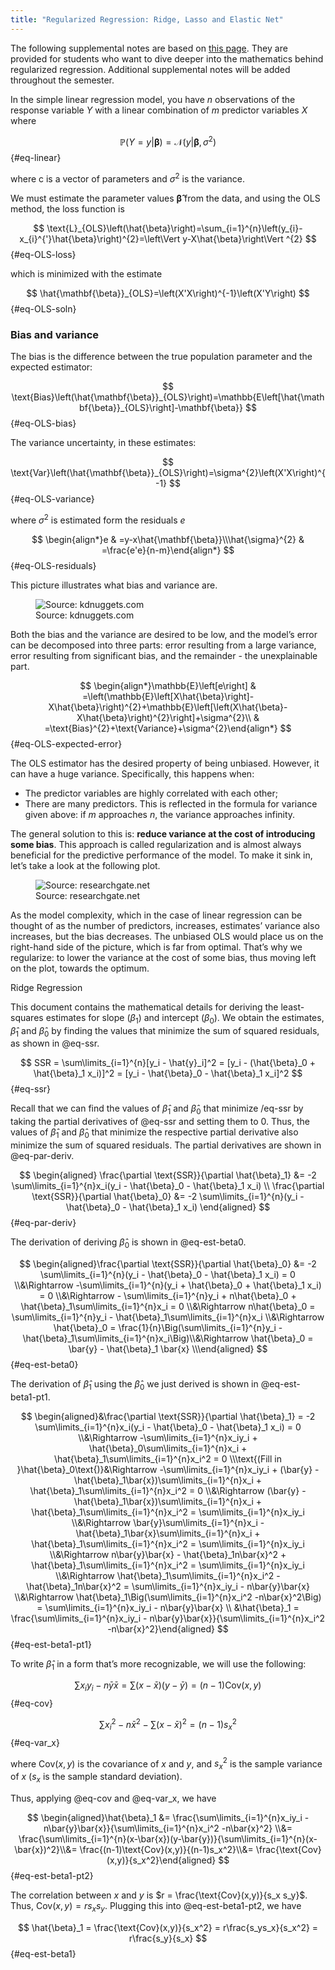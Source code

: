 ```yaml
---
title: "Regularized Regression: Ridge, Lasso and Elastic Net"
---
```


::: callout-note
The following supplemental notes are based on [this page](https://www.datacamp.com/tutorial/tutorial-ridge-lasso-elastic-net). They are provided for students who want to dive deeper into the mathematics behind regularized regression. Additional supplemental notes will be added throughout the semester.
:::

In the simple linear regression model, you have $n$ observations of the response variable $Y$ with a linear combination of $m$ predictor variables $X$ where

$$
\mathbb{P}\left(Y=y|\mathbf{\beta}\right)=\mathcal{N}\left(\left.y\right|\mathbf{\mathbf{\beta}},\sigma^2\right)
$$ {#eq-linear}

where c is a vector of parameters and $\sigma^2$ is the variance.

We must estimate the parameter values $\mathbf{\hat{\beta}}$ from the data, and using the OLS method, the loss function is

$$
\text{L}_{OLS}\left(\hat{\beta}\right)=\sum_{i=1}^{n}\left(y_{i}-x_{i}^{'}\hat{\beta}\right)^{2}=\left\Vert y-X\hat{\beta}\right\Vert ^{2}
$$ {#eq-OLS-loss}

which is minimized with the estimate

$$
\hat{\mathbf{\beta}}_{OLS}=\left(X'X\right)^{-1}\left(X'Y\right)
$$ {#eq-OLS-soln}

### Bias and variance

The bias is the difference between the true population parameter and the expected estimator:

$$
\text{Bias}\left(\hat{\mathbf{\beta}}_{OLS}\right)=\mathbb{E\left[\hat{\mathbf{\beta}}_{OLS}\right]-\mathbf{\beta}}
$$ {#eq-OLS-bias}

The variance uncertainty, in these estimates:

$$
\text{Var}\left(\hat{\mathbf{\beta}}_{OLS}\right)=\sigma^{2}\left(X'X\right)^{-1}
$$ {#eq-OLS-variance}

where $\sigma^2$ is estimated form the residuals $e$

$$
\begin{align*}e & =y-x\hat{\mathbf{\beta}}\\\hat{\sigma}^{2} & =\frac{e'e}{n-m}\end{align*}
$$ {#eq-OLS-residuals}

This picture illustrates what bias and variance are.

![Source: kdnuggets.com](/images/bias_vs_variance_swxhxx.jpg){fig-alt="Source: kdnuggets.com" fig-align="center"}

Both the bias and the variance are desired to be low, and the model's error can be decomposed into three parts: error resulting from a large variance, error resulting from significant bias, and the remainder - the unexplainable part.

$$
\begin{align*}\mathbb{E}\left[e\right] & =\left(\mathbb{E}\left[X\hat{\beta}\right]-X\hat{\beta}\right)^{2}+\mathbb{E}\left[\left(X\hat{\beta}-X\hat{\beta}\right)^{2}\right]+\sigma^{2}\\ & =\text{Bias}^{2}+\text{Variance}+\sigma^{2}\end{align*}
$$ {#eq-OLS-expected-error}

The OLS estimator has the desired property of being unbiased. However, it can have a huge variance. Specifically, this happens when:

-   The predictor variables are highly correlated with each other;
-   There are many predictors. This is reflected in the formula for variance given above: if *m* approaches *n*, the variance approaches infinity.

The general solution to this is: **reduce variance at the cost of introducing some bias**. This approach is called regularization and is almost always beneficial for the predictive performance of the model. To make it sink in, let's
take a look at the following plot.

![Source: researchgate.net](/images/tradeoff_sevifm.png){fig-alt="Source: researchgate.net" fig-align="center"}

As the model complexity, which in the case of linear regression can be thought of as the number of predictors, increases, estimates' variance also increases, but the bias decreases. The unbiased OLS would place us on the right-hand side of the picture, which is far from optimal. That's why we regularize: to lower the variance at the cost of some bias, thus moving left on the plot, towards the optimum.

Ridge Regression

This document contains the mathematical details for deriving the least-squares estimates for slope ($\beta_1$) and intercept ($\beta_0$). We obtain the estimates, $\hat{\beta}_1$ and $\hat{\beta}_0$ by finding the values that minimize the sum of squared residuals, as shown in @eq-ssr.

$$
SSR = \sum\limits_{i=1}^{n}[y_i - \hat{y}_i]^2 = [y_i - (\hat{\beta}_0 + \hat{\beta}_1 x_i)]^2 = [y_i - \hat{\beta}_0 - \hat{\beta}_1 x_i]^2
$$ {#eq-ssr}

Recall that we can find the values of $\hat{\beta}_1$ and $\hat{\beta}_0$ that minimize /eq-ssr by taking the partial derivatives of @eq-ssr and setting them to 0. Thus, the values of $\hat{\beta}_1$ and $\hat{\beta}_0$ that minimize the respective partial derivative also minimize the sum of squared residuals. The partial derivatives are shown in @eq-par-deriv.

$$
\begin{aligned}
\frac{\partial \text{SSR}}{\partial \hat{\beta}_1} &= -2 \sum\limits_{i=1}^{n}x_i(y_i - \hat{\beta}_0 - \hat{\beta}_1 x_i)  \\
\frac{\partial \text{SSR}}{\partial \hat{\beta}_0} &= -2 \sum\limits_{i=1}^{n}(y_i - \hat{\beta}_0 - \hat{\beta}_1 x_i)
\end{aligned}
$$ {#eq-par-deriv}

The derivation of deriving $\hat{\beta}_0$ is shown in @eq-est-beta0.

$$
\begin{aligned}\frac{\partial \text{SSR}}{\partial \hat{\beta}_0} &= -2 \sum\limits_{i=1}^{n}(y_i - \hat{\beta}_0 - \hat{\beta}_1 x_i) = 0 \\&\Rightarrow -\sum\limits_{i=1}^{n}(y_i + \hat{\beta}_0 + \hat{\beta}_1 x_i) = 0 \\&\Rightarrow - \sum\limits_{i=1}^{n}y_i + n\hat{\beta}_0 + \hat{\beta}_1\sum\limits_{i=1}^{n}x_i = 0 \\&\Rightarrow n\hat{\beta}_0  = \sum\limits_{i=1}^{n}y_i - \hat{\beta}_1\sum\limits_{i=1}^{n}x_i \\&\Rightarrow \hat{\beta}_0  = \frac{1}{n}\Big(\sum\limits_{i=1}^{n}y_i - \hat{\beta}_1\sum\limits_{i=1}^{n}x_i\Big)\\&\Rightarrow \hat{\beta}_0  = \bar{y} - \hat{\beta}_1 \bar{x} \\\end{aligned}
$$ {#eq-est-beta0}

The derivation of $\hat{\beta}_1$ using the $\hat{\beta}_0$ we just derived is shown in @eq-est-beta1-pt1.

$$
\begin{aligned}&\frac{\partial \text{SSR}}{\partial \hat{\beta}_1} = -2 \sum\limits_{i=1}^{n}x_i(y_i - \hat{\beta}_0 - \hat{\beta}_1 x_i) = 0  \\&\Rightarrow -\sum\limits_{i=1}^{n}x_iy_i + \hat{\beta}_0\sum\limits_{i=1}^{n}x_i + \hat{\beta}_1\sum\limits_{i=1}^{n}x_i^2 = 0 \\\text{(Fill in }\hat{\beta}_0\text{)}&\Rightarrow -\sum\limits_{i=1}^{n}x_iy_i + (\bar{y} - \hat{\beta}_1\bar{x})\sum\limits_{i=1}^{n}x_i + \hat{\beta}_1\sum\limits_{i=1}^{n}x_i^2 = 0 \\&\Rightarrow  (\bar{y} - \hat{\beta}_1\bar{x})\sum\limits_{i=1}^{n}x_i + \hat{\beta}_1\sum\limits_{i=1}^{n}x_i^2 = \sum\limits_{i=1}^{n}x_iy_i \\&\Rightarrow \bar{y}\sum\limits_{i=1}^{n}x_i - \hat{\beta}_1\bar{x}\sum\limits_{i=1}^{n}x_i + \hat{\beta}_1\sum\limits_{i=1}^{n}x_i^2 = \sum\limits_{i=1}^{n}x_iy_i \\&\Rightarrow n\bar{y}\bar{x} - \hat{\beta}_1n\bar{x}^2 + \hat{\beta}_1\sum\limits_{i=1}^{n}x_i^2 = \sum\limits_{i=1}^{n}x_iy_i \\&\Rightarrow \hat{\beta}_1\sum\limits_{i=1}^{n}x_i^2 - \hat{\beta}_1n\bar{x}^2  = \sum\limits_{i=1}^{n}x_iy_i - n\bar{y}\bar{x} \\&\Rightarrow \hat{\beta}_1\Big(\sum\limits_{i=1}^{n}x_i^2 -n\bar{x}^2\Big)  = \sum\limits_{i=1}^{n}x_iy_i - n\bar{y}\bar{x} \\ &\hat{\beta}_1 = \frac{\sum\limits_{i=1}^{n}x_iy_i - n\bar{y}\bar{x}}{\sum\limits_{i=1}^{n}x_i^2 -n\bar{x}^2}\end{aligned}
$$ {#eq-est-beta1-pt1}

To write $\hat{\beta}_1$ in a form that's more recognizable, we will use the following:

$$
\sum x_iy_i - n\bar{y}\bar{x} = \sum(x - \bar{x})(y - \bar{y}) = (n-1)\text{Cov}(x,y)
$$ {#eq-cov}

$$
\sum x_i^2 - n\bar{x}^2 - \sum(x - \bar{x})^2 = (n-1)s_x^2
$$ {#eq-var_x}

where $\text{Cov}(x,y)$ is the covariance of $x$ and $y$, and $s_x^2$ is the sample variance of $x$ ($s_x$ is the sample standard deviation).

Thus, applying @eq-cov and @eq-var_x, we have

$$
\begin{aligned}\hat{\beta}_1 &= \frac{\sum\limits_{i=1}^{n}x_iy_i - n\bar{y}\bar{x}}{\sum\limits_{i=1}^{n}x_i^2 -n\bar{x}^2} \\&= \frac{\sum\limits_{i=1}^{n}(x-\bar{x})(y-\bar{y})}{\sum\limits_{i=1}^{n}(x-\bar{x})^2}\\&= \frac{(n-1)\text{Cov}(x,y)}{(n-1)s_x^2}\\&= \frac{\text{Cov}(x,y)}{s_x^2}\end{aligned}
$$ {#eq-est-beta1-pt2}

The correlation between $x$ and $y$ is $r = \frac{\text{Cov}(x,y)}{s_x s_y}$. Thus, $\text{Cov}(x,y) = r s_xs_y$. Plugging this into @eq-est-beta1-pt2, we have

$$
\hat{\beta}_1 = \frac{\text{Cov}(x,y)}{s_x^2} = r\frac{s_ys_x}{s_x^2} = r\frac{s_y}{s_x}
$$ {#eq-est-beta1}
